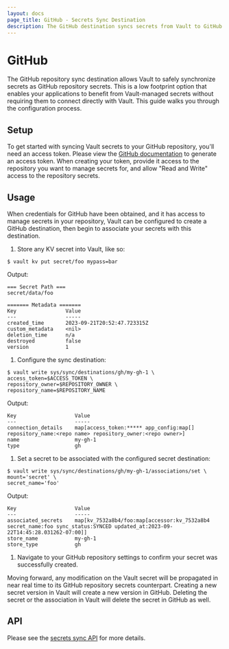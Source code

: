 ```yaml
---
layout: docs
page_title: GitHub - Secrets Sync Destination
description: The GitHub destination syncs secrets from Vault to GitHub.
---
```


# GitHub

The GitHub repository sync destination allows Vault to safely synchronize secrets as GitHub repository secrets.
This is a low footprint option that enables your applications to benefit from Vault-managed secrets without requiring them
to connect directly with Vault. This guide walks you through the configuration process.

## Setup

To get started with syncing Vault secrets to your GitHub repository, you'll need an access token.
Please view the [GitHub documentation](https://docs.github.com/en/authentication/keeping-your-account-and-data-secure/managing-your-personal-access-tokens)
to generate an access token. When creating your token, provide it access to the repository you want to manage secrets for,
and allow "Read and Write" access to the repository secrets.

## Usage

When credentials for GitHub have been obtained, and it has access to manage secrets in your repository,
Vault can be configured to create a GitHub destination, then begin to associate your secrets with this destination.

1. Store any KV secret into Vault, like so:
  ```shell-session
  $ vault kv put secret/foo mypass=bar
  ```

  Output:
  ```
  === Secret Path ===
  secret/data/foo

  ======= Metadata =======
  Key                Value
  ---                -----
  created_time       2023-09-21T20:52:47.723315Z
  custom_metadata    <nil>
  deletion_time      n/a
  destroyed          false
  version            1
  ```

1.	Configure the sync destination:
  ```shell-session
  $ vault write sys/sync/destinations/gh/my-gh-1 \
  access_token=$ACCESS_TOKEN \
  repository_owner=$REPOSITORY_OWNER \
  repository_name=$REPOSITORY_NAME
  ```

  Output:
  ```text
  Key                   Value
  ---                   -----
  connection_details    map[access_token:***** app_config:map[] repository_name:<repo name> repository_owner:<repo owner>]
  name                  my-gh-1
  type                  gh
  ```

1.	Set a secret to be associated with the configured secret destination:
  ```shell-session
  $ vault write sys/sync/destinations/gh/my-gh-1/associations/set \
  mount='secret' \
  secret_name='foo'
  ```

  Output:
  ```
  Key                   Value
  ---                   -----
  associated_secrets    map[kv_7532a8b4/foo:map[accessor:kv_7532a8b4 secret_name:foo sync_status:SYNCED updated_at:2023-09-22T14:45:28.031262-07:00]]
  store_name            my-gh-1
  store_type            gh
  ```

1. Navigate to your GitHub repository settings to confirm your secret was successfully created.

Moving forward, any modification on the Vault secret will be propagated in near real time to its GitHub repository secrets
counterpart. Creating a new secret version in Vault will create a new version in GitHub. Deleting the secret
or the association in Vault will delete the secret in GitHub as well.

## API

Please see the [secrets sync API](/vault/api-docs/system/secrets-sync) for more details.
